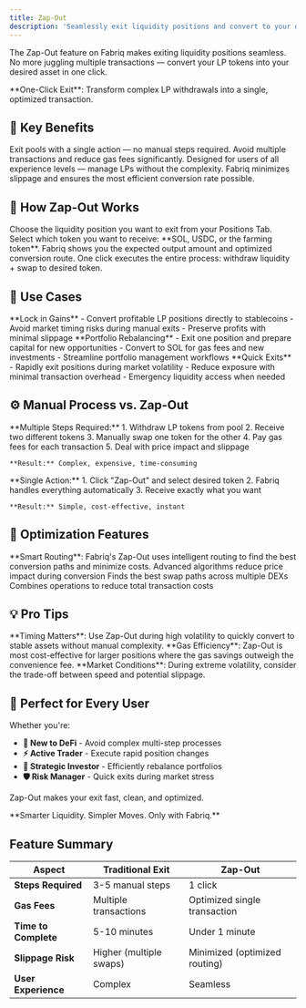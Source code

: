```yaml
---
title: Zap-Out
description: 'Seamlessly exit liquidity positions and convert to your desired asset in one click'
---
```


The Zap-Out feature on Fabriq makes exiting liquidity positions seamless. No more juggling multiple transactions — convert your LP tokens into your desired asset in one click.

<Info>
**One-Click Exit**: Transform complex LP withdrawals into a single, optimized transaction.
</Info>

## 🔑 Key Benefits

<CardGroup cols={2}>
  <Card title="⚡ Streamlined Process" icon="bolt">
    Exit pools with a single action — no manual steps required.
  </Card>
  
  <Card title="💸 Time & Cost Efficient" icon="clock-dollar">
    Avoid multiple transactions and reduce gas fees significantly.
  </Card>
  
  <Card title="🧠 Beginner-Friendly" icon="graduation-cap">
    Designed for users of all experience levels — manage LPs without the complexity.
  </Card>
  
  <Card title="🎯 Optimized Execution" icon="target">
    Fabriq minimizes slippage and ensures the most efficient conversion rate possible.
  </Card>
</CardGroup>

## 🔄 How Zap-Out Works

<Steps>
  <Step title="Select Position">
    Choose the liquidity position you want to exit from your Positions Tab.
  </Step>
  
  <Step title="Choose Output Token">
    Select which token you want to receive: **SOL, USDC, or the farming token**.
  </Step>
  
  <Step title="Review & Confirm">
    Fabriq shows you the expected output amount and optimized conversion route.
  </Step>
  
  <Step title="Execute">
    One click executes the entire process: withdraw liquidity + swap to desired token.
  </Step>
</Steps>

## 🎯 Use Cases

<Tabs>
  <Tab title="💰 Profit Taking">
    **Lock in Gains**
    - Convert profitable LP positions directly to stablecoins
    - Avoid market timing risks during manual exits
    - Preserve profits with minimal slippage
  </Tab>
  
  <Tab title="🔄 Capital Reallocation">
    **Portfolio Rebalancing**
    - Exit one position and prepare capital for new opportunities
    - Convert to SOL for gas fees and new investments
    - Streamline portfolio management workflows
  </Tab>
  
  <Tab title="🚨 Risk Management">
    **Quick Exits**
    - Rapidly exit positions during market volatility
    - Reduce exposure with minimal transaction overhead
    - Emergency liquidity access when needed
  </Tab>
</Tabs>

## ⚙️ Manual Process vs. Zap-Out

<CardGroup cols={2}>
  <Card title="❌ Manual Exit Process" icon="hand">
    **Multiple Steps Required:**
    1. Withdraw LP tokens from pool
    2. Receive two different tokens
    3. Manually swap one token for the other
    4. Pay gas fees for each transaction
    5. Deal with price impact and slippage
    
    **Result:** Complex, expensive, time-consuming
  </Card>
  
  <Card title="✅ Zap-Out Process" icon="magic-wand">
    **Single Action:**
    1. Click "Zap-Out" and select desired token
    2. Fabriq handles everything automatically
    3. Receive exactly what you want
    
    **Result:** Simple, cost-effective, instant
  </Card>
</CardGroup>

## 🎯 Optimization Features

<Note>
**Smart Routing**: Fabriq's Zap-Out uses intelligent routing to find the best conversion paths and minimize costs.
</Note>

<CardGroup cols={3}>
  <Card title="📊 Slippage Minimization" icon="chart-line">
    Advanced algorithms reduce price impact during conversion
  </Card>
  
  <Card title="🛣️ Optimal Routing" icon="route">
    Finds the best swap paths across multiple DEXs
  </Card>
  
  <Card title="⚡ Gas Optimization" icon="fire">
    Combines operations to reduce total transaction costs
  </Card>
</CardGroup>

## 💡 Pro Tips

<Tip>
**Timing Matters**: Use Zap-Out during high volatility to quickly convert to stable assets without manual complexity.
</Tip>

<Tip>
**Gas Efficiency**: Zap-Out is most cost-effective for larger positions where the gas savings outweigh the convenience fee.
</Tip>

<Warning>
**Market Conditions**: During extreme volatility, consider the trade-off between speed and potential slippage.
</Warning>

## 🚀 Perfect for Every User

Whether you're:
- **🌱 New to DeFi** - Avoid complex multi-step processes
- **⚡ Active Trader** - Execute rapid position changes
- **🎯 Strategic Investor** - Efficiently rebalance portfolios
- **🛡️ Risk Manager** - Quick exits during market stress

Zap-Out makes your exit fast, clean, and optimized.

<Info>
**Smarter Liquidity. Simpler Moves. Only with Fabriq.**
</Info>

## Feature Summary

| Aspect | Traditional Exit | Zap-Out |
|--------|------------------|---------|
| **Steps Required** | 3-5 manual steps | 1 click |
| **Gas Fees** | Multiple transactions | Optimized single transaction |
| **Time to Complete** | 5-10 minutes | Under 1 minute |
| **Slippage Risk** | Higher (multiple swaps) | Minimized (optimized routing) |
| **User Experience** | Complex | Seamless |
